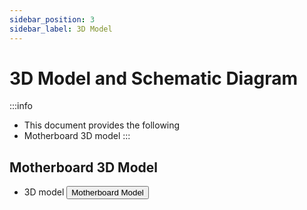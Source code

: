 ```yaml
---
sidebar_position: 3
sidebar_label: 3D Model
---
```


# 3D Model and Schematic Diagram

:::info
* This document provides the following
* Motherboard 3D model
:::




## Motherboard 3D Model

* 3D model
    <Button variant="contained" disableElevation component="a" rel="noopener" href="https://cdn.mellow.klipper.cn/STEP/KPPM(1).step">Motherboard Model</Button>
